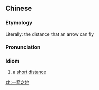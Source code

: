 ==Chinese==
{{zh-forms}}

===Etymology===
Literally: the distance that an arrow can fly

===Pronunciation===
{{zh-pron
|m=一jiànzhīdì
|c=jat1 zin3 zi1 dei6
|cat=id
}}

===Idiom===
{{zh-idiom}}

# a [[short]] [[distance]]

[[zh:一箭之地]]